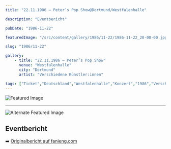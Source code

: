 ```yaml
---
title: "22.11.1986 – Peter’s Pop Show@Dortmund/Westfalenhalle"

description: "Eventbericht"

pubDate: "1986-11-22"

featuredImage: "/src/content/gallery/1986/11-22/1986-11-22_20-00-00.jpg"

slug: "1986/11-22"

gallery:
    - title: "22.11.1986 – Peter’s Pop Show"
      venue: "Westfalenhalle"
      city: "Dortmund"
      artist: "Verschiedene Künstler:innen"

tags: ["Ticket","Deutschland","Westfalenhalle","Konzert","1986","Verschiedene Künstler:innen","Dortmund","€0.00"]
---
```


![Featured Image](/src/content/gallery/1986/11-22/1986-11-22_20-00-00.jpg)

---

![Alternate Featured Image](/src/content/gallery/1986/11-22/1986-11-22_20-00-01.jpg)

## Eventbericht

➡️ [Originalbericht auf fanieng.com](https://fanieng.com/1986/11-22/22-11-1986-peters-pop-show-dortmund-westfalenhalle)
